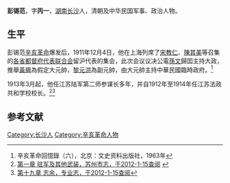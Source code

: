 '''彭锡范'''{{来源请求|（{{bd|1882年||1951年|}}）}}，字'''丙一'''，[[湖南|湖南]][[长沙|长沙]]人，清朝及中华民国军事、政治人物。

==生平==
彭锡范{{来源请求|1882年生于湖南长沙。十七岁时，他离开家乡到江苏投亲靠友，开始军旅生涯，曾就读于[[江苏武备学堂|江苏武备学堂]]和[[北洋法政专门学校|北洋法政专门学校]]，任清朝[[陆军第九镇|陆军第九镇]]二十三混成协四十五标教练官，驻苏州。}}[[辛亥革命|辛亥革命]]爆发后，1911年12月4日，他在上海列席了[[宋教仁|宋教仁]]、[[陳其美|陳其美]]等召集的[[各省都督府代表联合会|各省都督府代表联合会]]留沪代表的集会，此次会议议决公電[[孫文|孫文]]歸囯主持大政，推舉[[黃興|黃興]]為假定大元帥，[[黎元洪|黎元洪]]為副元帥，由大元帥主持中華民國臨時政府。<ref>辛亥革命回憶錄（六），北京：文史资料出版社，1963年</ref>


{{来源请求|辛亥革命后，他任江苏都督府军法科长。}}1913年3月起，他任江苏陆军第二师参谋长多年，并自1912年至1914年任江苏法政共和学校校长。<ref>[http://www.dfzb.suzhou.gov.cn/zsbl/372427.htm 第一章 驻军及其他武装，苏州市志，于2012-1-15查阅] {{webarchive|url=https://web.archive.org/web/20100324120255/http://www.dfzb.suzhou.gov.cn/zsbl/372427.htm |date=2010-03-24 }}</ref><ref>[http://www.dfzb.suzhou.gov.cn/zsbl/1608027.htm 第十九章 志余，专业志，于2012-1-15查阅]{{dead link|date=2018年2月 |bot=InternetArchiveBot |fix-attempted=yes }}</ref>{{来源请求|晚年，他退出军界，成为[[律师|律师]]。}}

{{来源请求|1951年，他在[[江苏|江苏]][[苏州|苏州]]去世。}}

==参考文献==
{{reflist}}

{{DEFAULTSORT:Peng彭}}
[[Category:长沙人|Category:长沙人]]
[[Category:辛亥革命人物|Category:辛亥革命人物]]